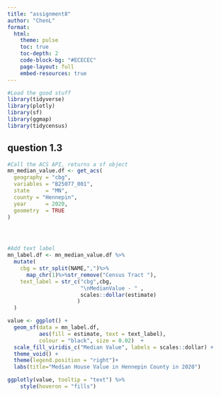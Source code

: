 ```yaml
---
title: "assignment8"
author: "ChenL"
format:
  html:
    theme: pulse
    toc: true
    toc-depth: 2
    code-block-bg: "#ECECEC"
    page-layout: full
    embed-resources: true
---
```

```r
#Load the good stuff
library(tidyverse)
library(plotly)
library(sf)
library(ggmap)
library(tidycensus)

```

## question 1.3

```r


#Call the ACS API, returns a sf object
mn_median_value.df <- get_acs(
  geography = "cbg",
  variables = "B25077_001", 
  state     = "MN",
  county = "Hennepin",
  year      = 2020,
  geometry  = TRUE
) 




#Add text label
mn_label.df <- mn_median_value.df %>%
  mutate(
    cbg = str_split(NAME,",")%>%
      map_chr(1)%>%str_remove("Census Tract "),
    text_label = str_c("cbg",cbg, 
                       "\nMedianValue - " ,
                       scales::dollar(estimate)
                      )
  )

value <- ggplot() + 
  geom_sf(data = mn_label.df, 
          aes(fill = estimate, text = text_label),
          colour = "black", size = 0.02)  + 
  scale_fill_viridis_c("Median Value", labels = scales::dollar) + 
  theme_void() +
  theme(legend.position = "right")+
  labs(title="Median House Value in Hennepin County in 2020")

ggplotly(value, tooltip = "text") %>%
    style(hoveron = "fills")

```
